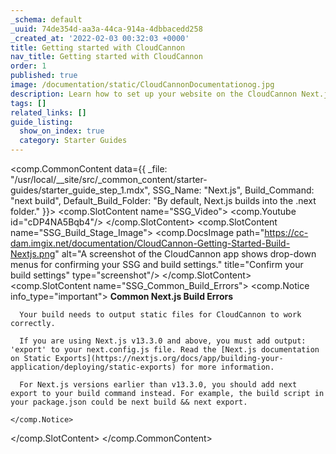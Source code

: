 ```yaml
---
_schema: default
_uuid: 74de354d-aa3a-44ca-914a-4dbbacedd258
_created_at: '2022-02-03 00:32:03 +0000'
title: Getting started with CloudCannon
nav_title: Getting started with CloudCannon
order: 1
published: true
image: /documentation/static/CloudCannonDocumentationog.jpg
description: Learn how to set up your website on the CloudCannon Next.js CMS.
tags: []
related_links: []
guide_listing:
  show_on_index: true
  category: Starter Guides
---
```

<comp.CommonContent data={{ _file: "/usr/local/__site/src/_common_content/starter-guides/starter_guide_step_1.mdx", SSG_Name: "Next.js", Build_Command: "next build", Default_Build_Folder: "By default, Next.js builds into the .next folder." }}>
  <comp.SlotContent name="SSG_Video">
    <comp.Youtube id="cDP4NA5Bqb4"/>
  </comp.SlotContent> <comp.SlotContent name="SSG_Build_Stage_Image">
    <comp.DocsImage path="https://cc-dam.imgix.net/documentation/CloudCannon-Getting-Started-Build-Nextjs.png" alt="A screenshot of the CloudCannon app shows drop-down menus for confirming your SSG and build settings." title="Confirm your build settings" type="screenshot"/>
  </comp.SlotContent> <comp.SlotContent name="SSG_Common_Build_Errors">
    <comp.Notice info_type="important">
      **Common Next.js Build Errors**

      Your build needs to output static files for CloudCannon to work correctly.

      If you are using Next.js v13.3.0 and above, you must add output: 'export' to your next.config.js file. Read the [Next.js documentation on Static Exports](https://nextjs.org/docs/app/building-your-application/deploying/static-exports) for more information.

      For Next.js versions earlier than v13.3.0, you should add next export to your build command instead. For example, the build script in your package.json could be next build && next export.

    </comp.Notice>
  </comp.SlotContent>
</comp.CommonContent>